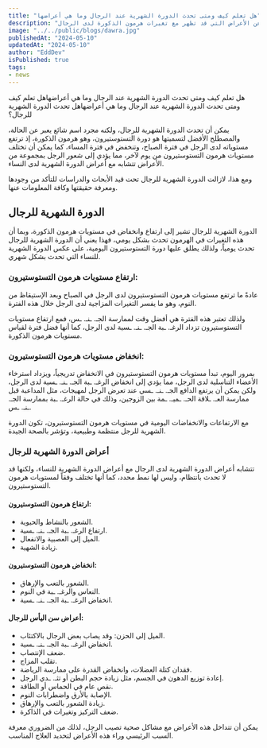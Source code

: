 ```yaml
---
title: "هل تعلم كيف ومتى تحدث الدورة الشهرية عند الرجال وما هي أعراضها"
description: "هل للرجال دورة شهرية؟ اكتشف المزيد حول هذا الموضوع وعن الأعراض التي قد تظهر مع تغيرات هرمون الذكورة لدى الرجال."
image: "../../public/blogs/dawra.jpg"
publishedAt: "2024-05-10"
updatedAt: "2024-05-10"
author: "EddDev"
isPublished: true
tags:
- news
---
```


هل تعلم كيف ومتى تحدث الدورة الشهرية عند الرجال وما هي أعراضهاهل تعلم كيف ومتى تحدث الدورة الشهرية عند الرجال وما هي أعراضهاهل تحدث الدورة الشهرية للرجال؟

يمكن أن تحدث الدورة الشهرية للرجال، ولكنه مجرد اسم شائع يعبر عن الحالة، والمصطلح الأفضل لتسميتها هو دورة التستوستيرون، وهو هرمون الذكورة، إذ ترتفع مستوياته لدى الرجل في فترة الصباح، وتنخفض في فترة المساء، كما يمكن أن تختلف مستويات هرمون التستوستيرون من يوم لآخر، مما يؤدي إلى شعور الرجل بمجموعة من الأعراض تتشابه مع أعراض الدورة الشهرية لدى النساء.

ومع هذا، لازالت الدورة الشهرية للرجال تحت قيد الأبحاث والدراسات للتأكد من وجودها ومعرفة حقيقتها وكافة المعلومات عنها.

## الدورة الشهرية للرجال

الدورة الشهرية للرجال تشير إلى ارتفاع وانخفاض في مستويات هرمون الذكورة، وبما أن هذه التغيرات في الهرمون تحدث بشكل يومي، فهذا يعني أن الدورة الشهرية للرجال تحدث يومياً، ولذلك يطلق عليها دورة التستوستيرون اليومية، على عكس الدورة الشهرية للنساء التي تحدث بشكل شهري.

### ارتفاع مستويات هرمون التستوستيرون:

عادةً ما ترتفع مستويات هرمون التستوستيرون لدى الرجل في الصباح وبعد الإستيقاظ من النوم، وهو ما يفسر التغيرات المزاجية لدى الرجل خلال هذه الفترة.

ولذلك تعتبر هذه الفترة هي أفضل وقت لممارسة الجـ. ـنـ. ـس، فمع ارتفاع مستويات التستوستيرون تزداد الرغـ. ـبة الجـ. ـنـ. ـسية لدى الرجل، كما أنها فضل فترة لقياس مستويات هرمون الذكورة.

### انخفاض مستويات هرمون التستوستيرون:

بمرور اليوم، تبدأ مستويات هرمون التستوستيرون في الانخفاض تدريجياً، ويزداد استرخاء الأعضاء التناسلية لدى الرجل، مما يؤدي إلى انخفاض الرغـ. ـبة الجـ. ـنـ. ـسية لدى الرجل، ولكن يمكن أن يرتفع الدافع الجـ. ـنـ. ـسي عند تعرض الرجل لمهيجات، مثل المداعبة قبل ممارسة العـ. ـلاقة الحـ. ـميـ. ـمة بين الزوجين، وذلك في حالة الرغـ. ـبة بممارسة الجـ. ـنـ. ـس.

مع الارتفاعات والانخفاضات اليومية في مستويات هرمون التستوستيرون، تكون الدورة الشهرية للرجل منتظمة وطبيعية، وتؤشر بالصحة الجيدة.

### أعراض الدورة الشهرية للرجال

تتشابه أعراض الدورة الشهرية لدى الرجال مع أعراض الدورة الشهرية للنساء، ولكنها قد لا تحدث بانتظام، وليس لها نمط محدد، كما أنها تختلف وفقاً لمستويات هرمون التستوستيرون.

#### ارتفاع هرمون التستوستيرون:

- الشعور بالنشاط والحيوية.
- ارتفاع الرغـ. ـبة الجـ. ـنـ. ـسية.
- الميل إلى العصبية والانفعال.
- زيادة الشهية.

#### انخفاض هرمون التستوستيرون:

- الشعور بالتعب والإرهاق.
- النعاس والرغـ. ـبة في النوم.
- انخفاض الرغـ. ـبة الجـ. ـنـ. ـسية.

#### أعراض سن اليأس للرجال:

- الميل إلى الحزن: وقد يصاب بعض الرجال بالاكتئاب.
- انخفاض الرغـ. ـبة الجـ. ـنـ. ـسية.
- ضعف الإنتصاب.
- تقلب المزاج.
- فقدان كتلة العضلات، وانخفاض القدرة على ممارسة الرياضة.
- إعادة توزيع الدهون في الجسم، مثل زيادة حجم البطن أو تثـ. ـدي الرجل.
- نقص عام في الحماس أو الطاقة.
- الإصابة بالأرق واضطرابات النوم.
- زيادة الشعور بالتعب والإرهاق.
- ضعف التركيز وتغيرات في الذاكرة.

يمكن أن تتداخل هذه الأعراض مع مشاكل صحية تصيب الرجل، لذلك من الضروري معرفة السبب الرئيسي وراء هذه الأعراض لتحديد العلاج المناسب.

